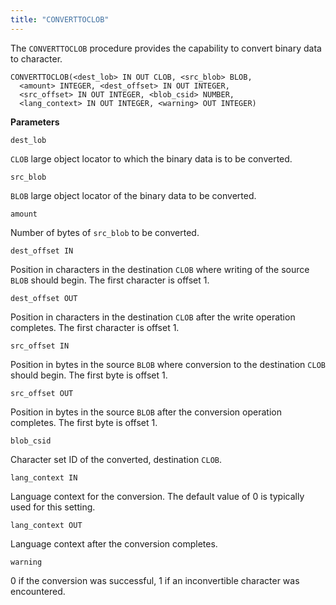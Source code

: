 ```yaml
---
title: "CONVERTTOCLOB"
---
```


The `CONVERTTOCLOB` procedure provides the capability to convert binary data to character.

```text
CONVERTTOCLOB(<dest_lob> IN OUT CLOB, <src_blob> BLOB,
  <amount> INTEGER, <dest_offset> IN OUT INTEGER,
  <src_offset> IN OUT INTEGER, <blob_csid> NUMBER,
  <lang_context> IN OUT INTEGER, <warning> OUT INTEGER)
```

**Parameters**

`dest_lob`

 `CLOB` large object locator to which the binary data is to be converted.

`src_blob`

 `BLOB` large object locator of the binary data to be converted.

`amount`

 Number of bytes of `src_blob` to be converted.

`dest_offset IN`

 Position in characters in the destination `CLOB` where writing of the source `BLOB` should begin. The first character is offset 1.

`dest_offset OUT`

 Position in characters in the destination `CLOB` after the write operation completes. The first character is offset 1.

`src_offset IN`

 Position in bytes in the source `BLOB` where conversion to the destination `CLOB` should begin. The first byte is offset 1.

`src_offset OUT`

 Position in bytes in the source `BLOB` after the conversion operation completes. The first byte is offset 1.

`blob_csid`

 Character set ID of the converted, destination `CLOB`.

`lang_context IN`

 Language context for the conversion. The default value of 0 is typically used for this setting.

`lang_context OUT`

 Language context after the conversion completes.

`warning`

 0 if the conversion was successful, 1 if an inconvertible character was encountered.
